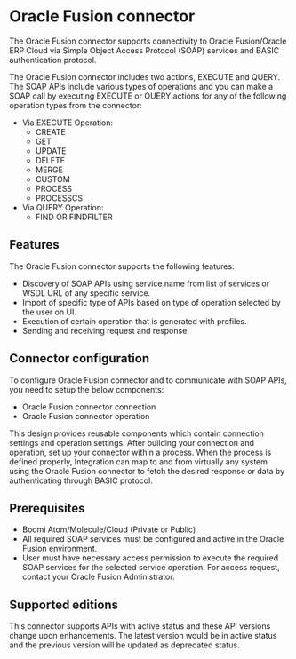 
# Oracle Fusion connector

<head>
  <meta name="guidename" content="Integration"/>
  <meta name="context" content="GUID-c8a70026-8fda-4e9a-8ea3-af5ea88fc1c8"/>
</head>


The Oracle Fusion connector supports connectivity to Oracle Fusion/Oracle ERP Cloud via Simple Object Access Protocol \(SOAP\) services and BASIC authentication protocol.

The Oracle Fusion connector includes two actions, EXECUTE and QUERY. The SOAP APIs include various types of operations and you can make a SOAP call by executing EXECUTE or QUERY actions for any of the following operation types from the connector:

-   Via EXECUTE Operation:
    -   CREATE
    -   GET
    -   UPDATE
    -   DELETE
    -   MERGE
    -   CUSTOM
    -   PROCESS
    -   PROCESSCS
-   Via QUERY Operation:
    -   FIND OR FINDFILTER

## Features

The Oracle Fusion connector supports the following features:

-   Discovery of SOAP APIs using service name from list of services or WSDL URL of any specific service.
-   Import of specific type of APIs based on type of operation selected by the user on UI.
-   Execution of certain operation that is generated with profiles.
-   Sending and receiving request and response.

## Connector configuration

To configure Oracle Fusion connector and to communicate with SOAP APIs, you need to setup the below components:

-   Oracle Fusion connector connection
-   Oracle Fusion connector operation

This design provides reusable components which contain connection settings and operation settings. After building your connection and operation, set up your connector within a process. When the process is defined properly, Integration can map to and from virtually any system using the Oracle Fusion connector to fetch the desired response or data by authenticating through BASIC protocol.

## Prerequisites

-   Boomi Atom/Molecule/Cloud \(Private or Public\)
-   All required SOAP services must be configured and active in the Oracle Fusion environment.
-   User must have necessary access permission to execute the required SOAP services for the selected service operation. For access request, contact your Oracle Fusion Administrator.

## Supported editions

This connector supports APIs with active status and these API versions change upon enhancements. The latest version would be in active status and the previous version will be updated as deprecated status.

<TrackedProperties />
